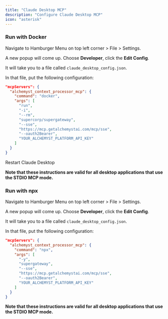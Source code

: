 ```yaml
---
title: "Claude Desktop MCP"
description: "Configure Claude Desktop MCP"
icon: "asterisk"
---
```


### Run with Docker

Navigate to Hamburger Menu on top left corner > File > Settings.

A new popup will come up. Choose **Developer**, click the **Edit Config**.

It will take you to a file called `claude_desktop_config.json`.

In that file, put the following configuration:

```json
"mcpServers": {
  "alchemyst_context_processor_mcp": {
    "command": "docker",
    "args": [
      "run",
      "-i",
      "--rm",
      "supercorp/supergateway",
      "--sse",
      "https://mcp.getalchemystai.com/mcp/sse",
      "--oauth2Bearer",
      "YOUR_ALCHEMYST_PLATFORM_API_KEY"
    ]
  }
}
```

Restart Claude Desktop

**Note that these instructions are valid for all desktop applications that use the STDIO MCP mode.**

### Run with npx

Navigate to Hamburger Menu on top left corner > File > Settings.

A new popup will come up. Choose **Developer**, click the **Edit Config**.

It will take you to a file called `claude_desktop_config.json`.

In that file, put the following configuration:

```json
"mcpServers": {
  "alchemyst_context_processor_mcp": {
    "command": "npx",
    "args": [
      "-y",
      "supergateway",
      "--sse",
      "https://mcp.getalchemystai.com/mcp/sse",
      "--oauth2Bearer",
      "YOUR_ALCHEMYST_PLATFORM_API_KEY"
    ]
  }
}
```

**Note that these instructions are valid for all desktop applications that use the STDIO MCP mode.**
